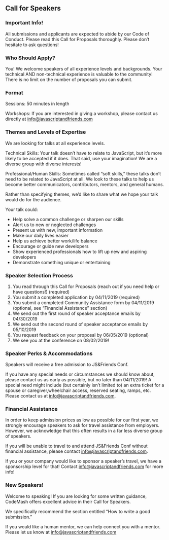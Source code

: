 
<Card>

 ## Call for Speakers

 ### Important Info!

 All submissions and applicants are expected to abide by our Code of Conduct.
 Please read this Call for Proposals thoroughly. Please don’t hesitate to ask questions!

 ### Who Should Apply?

 You! We welcome speakers of all experience levels and backgrounds.
 Your technical AND non-technical experience is valuable to the community!
 There is no limit on the number of proposals you can submit.

 ### Format

 Sessions: 50 minutes in length
 
 Workshops: If you are interested in giving a workshop, please contact us directly at info@javascriptandfriends.com

 ### Themes and Levels of Expertise

 We are looking for talks at all experience levels.

 Technical Skills: Your talk doesn’t have to relate to JavaScript, but it’s more likely to be accepted if it does.
 That said, use your imagination! We are a diverse group with diverse interests!

 Professional/Human Skills: Sometimes called “soft skills,” these talks don’t need to be related to JavaScript at all.
 We look to these talks to help us become better communicators, contributors, mentors, and general humans.

 Rather than specifying themes, we’d like to share what we hope your talk would do for the audience.

 Your talk could:
  * Help solve a common challenge or sharpen our skills
  * Alert us to new or neglected challenges
  * Present us with new, important information
  * Make our daily lives easier
  * Help us achieve better work/life balance
  * Encourage or guide new developers
  * Show experienced professionals how to lift up new and aspiring developers
  * Demonstrate something unique or entertaining


 ### Speaker Selection Process

 1. You read through this Call for Proposals (reach out if you need help or have questions!) (required)
 1. You submit a completed application by 04/11/2019 (required)
 1. You submit a completed Community Assistance form by 04/11/2019 (optional, see “Financial Assistance” section)
 1. We send out the first round of speaker acceptance emails by 04/30/2019
 1. We send out the second round of speaker acceptance emails by 05/10/2019
 1. You request feedback on your proposal by 06/05/2019 (optional)
 1. We see you at the conference on 08/02/2019!


 ### Speaker Perks & Accommodations

 Speakers will receive a free admission to JS&Friends Conf.

 If you have any special needs or circumstances we should know about, please contact us as early as possible,
 but no later than 04/11/2019! A special need might include (but certainly isn’t limited to)
 an extra ticket for a spouse or caregiver,wheelchair access, reserved seating, ramps, etc.
 Please contact us at info@javascriptandfriends.com.

 ### Financial Assistance

 In order to keep admission prices as low as possible for our first year, we strongly encourage speakers
 to ask for travel assistance from employers. However, we acknowledge that this often results in a far less
 diverse group of speakers.

 If you will be unable to travel to and attend JS&Friends Conf without financial assistance,
 please contact info@javascriptandfriends.com.

 If you or your company would like to sponsor a speaker’s travel, we have a sponsorship level for that!
 Contact info@javascriptandfriends.com for more info!

### New Speakers!

Welcome to speaking! If you are looking for some written guidance, CodeMash offers excellent advice
in their Call for Speakers.

We specifically recommend the section entitled “How to write a good submission.”

If you would like a human mentor, we can help connect you with a mentor.
Please let us know at info@javascriptandfriends.com
</Card>
